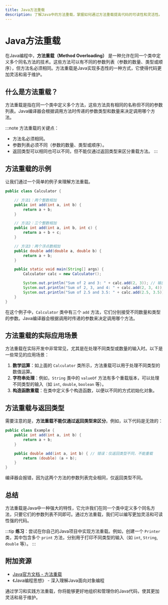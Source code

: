 ```yaml
---
title: Java方法重载
description: 了解Java中的方法重载，掌握如何通过方法重载提高代码的可读性和灵活性。
---
```


# Java方法重载

在Java编程中，**方法重载（Method Overloading）** 是一种允许在同一个类中定义多个同名方法的技术。这些方法可以有不同的参数列表（参数的数量、类型或顺序），但方法名必须相同。方法重载是Java实现多态性的一种方式，它使得代码更加灵活和易于维护。

## 什么是方法重载？

方法重载是指在同一个类中定义多个方法，这些方法具有相同的名称但不同的参数列表。Java编译器会根据调用方法时传递的参数类型和数量来决定调用哪个方法。

:::note
方法重载的关键点：
- 方法名必须相同。
- 参数列表必须不同（参数的数量、类型或顺序）。
- 返回类型可以相同也可以不同，但不能仅通过返回类型来区分重载方法。
:::

## 方法重载的示例

让我们通过一个简单的例子来理解方法重载。

```java
public class Calculator {

    // 方法1：两个整数相加
    public int add(int a, int b) {
        return a + b;
    }

    // 方法2：三个整数相加
    public int add(int a, int b, int c) {
        return a + b + c;
    }

    // 方法3：两个浮点数相加
    public double add(double a, double b) {
        return a + b;
    }

    public static void main(String[] args) {
        Calculator calc = new Calculator();

        System.out.println("Sum of 2 and 3: " + calc.add(2, 3)); // 输出: Sum of 2 and 3: 5
        System.out.println("Sum of 2, 3, and 4: " + calc.add(2, 3, 4)); // 输出: Sum of 2, 3, and 4: 9
        System.out.println("Sum of 2.5 and 3.5: " + calc.add(2.5, 3.5)); // 输出: Sum of 2.5 and 3.5: 6.0
    }
}
```

在这个例子中，`Calculator` 类中有三个 `add` 方法，它们分别接受不同数量和类型的参数。Java编译器会根据调用时传递的参数来决定调用哪个方法。

## 方法重载的实际应用场景

方法重载在实际开发中非常常见，尤其是在处理不同类型或数量的输入时。以下是一些常见的应用场景：

1. **数学运算**：如上面的 `Calculator` 类所示，方法重载可以用于处理不同类型的数值运算。
2. **字符串处理**：例如，`String` 类中的 `valueOf` 方法有多个重载版本，可以处理不同类型的输入（如 `int`, `double`, `boolean` 等）。
3. **构造函数重载**：在类中定义多个构造函数，以便以不同的方式初始化对象。

## 方法重载与返回类型

需要注意的是，**方法重载不能仅通过返回类型来区分**。例如，以下代码是无效的：

```java
public class Example {
    public int add(int a, int b) {
        return a + b;
    }

    public double add(int a, int b) { // 错误：仅返回类型不同，不能重载
        return (double) (a + b);
    }
}
```

编译器会报错，因为这两个方法的参数列表完全相同，仅返回类型不同。

## 总结

方法重载是Java中一种强大的特性，它允许我们在同一个类中定义多个同名方法，只要它们的参数列表不同即可。通过方法重载，我们可以编写更加灵活和可读性强的代码。

:::tip
**练习**：尝试在你自己的Java项目中实现方法重载。例如，创建一个 `Printer` 类，其中包含多个 `print` 方法，分别用于打印不同类型的输入（如 `int`, `String`, `double` 等）。
:::

## 附加资源

- [Java官方文档 - 方法重载](https://docs.oracle.com/javase/tutorial/java/javaOO/methods.html)
- 《Java编程思想》 - 深入理解Java面向对象编程

通过学习和实践方法重载，你将能够更好地组织和管理你的Java代码，使其更加灵活和易于维护。